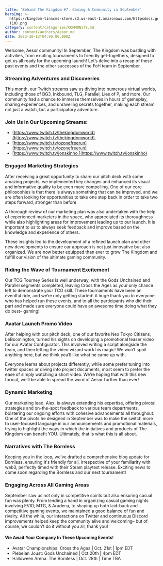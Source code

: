 ```yaml
---
title: 'Behind The Kingdom #7: Gaming & Community in September'
heroImg: >-
  https://kingdom-tinacms-store.s3.us-east-1.amazonaws.com/httpsdocs.google.comdocumentd18cac6WfI3DoNCwqkmOcPH0hW0uyYJiIECj48SeOycp8editusp=sharing
  (10).png
category: content/categories/COMMUNITY.md
author: content/authors/Aesor.md
date: 2023-10-13T04:00:00.000Z
---
```


Welcome, Aesor community! In September, The Kingdom was bustling with activities, from exciting tournaments to friendly get-togethers, designed to get us all ready for the upcoming launch! Let’s delve into a recap of these past events and the other successes of the FoH team in September.

### Streaming Adventures and Discoveries

This month, our Twitch streams saw us diving into numerous virtual worlds, including those of BG3, Inkbound, TLG, Parallel, Lies of P, and more. Our community had a chance to immerse themselves in hours of gameplay, sharing experiences, and unraveling secrets together, making each stream not just a watch, but a participatory adventure.

### Join Us in Our Upcoming Streams:

* [https://www.twitch.tv/thekingdomworld](https://www.twitch.tv/thekingdomworld) 
* [https://www.twitch.tv/ozonefreerun](https://www.twitch.tv/ozonefreerun) 
* [https://www.twitch.tv/jonakinho ](https://www.twitch.tv/jonakinho)

### Engaged Marketing Strategies

After receiving a great opportunity to share our pitch deck with some amazing projects, we implemented key changes and enhanced its visual and informative quality to be even more compelling. One of our core philosophies is that there is always something that can be improved, and we are often looking for opportunities to take one step back in order to take two steps forward, stronger than before.

A thorough review of our marketing plan was also undertaken with the help of experienced marketers in the space, who appreciated its thoroughness while also highlighting areas for improvement leading up to our launch. It is important to us to always seek feedback and improve based on the knowledge and experience of others. 

These insights led to the development of a refined launch plan and other new developments to ensure our approach is not just innovative but also organized. We are now better equipped than ever to grow The Kingdom and fulfill our vision of the ultimate gaming community.

### Riding the Wave of Tournament Excitement

Our TCG Tourney Series is well underway, with the Gods Unchained and Parallel segments completed, leaving Cross the Ages as your only chance left to demonstrate your TCG skill. These tournaments have been an eventful ride, and we’re only getting started! A huge thank you to everyone who has helped run these events, and to all the participants who did their part and made sure everyone could have an awesome time doing what they do best– gaming!

### Avatar Launch Promo Video

After helping with our pitch deck, one of our favorite Neo Tokyo Citizens, LeBoomington, turned his sights on developing a promotional teaser video for our Avatar Configurator. This involved writing a script alongside the team, and then letting the video wizard work his magic! We won’t spoil anything here, but we think you’ll like what he came up with. 

Everyone learns about projects differently; while some prefer tuning into twitter spaces or diving into project documents, most seem to prefer the ease of simply watching a short video. We’re hoping that with this new format, we’ll be able to spread the word of Aesor further than ever!

### Dynamic Marketing

Our marketing lead, Alex, is always extending his expertise, offering pivotal strategies and on-the-spot feedback to various team departments, bolstering our ongoing efforts with cohesive advancements all throughout. One of the pivots he designed in September was to make the switch more to user-focused language in our announcements and promotional materials, trying to highlight the ways in which the initiatives and products of The Kingdom can benefit YOU. Ultimately, that is what this is all about.

### Narratives with The Bornless

Keeping you in the loop, we’ve drafted a comprehensive blog update for Bornless, ensuring it's friendly for all, irrespective of your familiarity with web3, perfectly timed with their Steam playtest release. Exciting news to come soon regarding the Bornless and our next tournament!

### Engaging Across All Gaming Areas

September saw us not only in competitive spirits but also ensuring casual fun was plenty. From lending a hand in organizing casual gaming nights involving EVIO, MTG, & Aradena, to shaping up both laid-back and competitive gaming events, we maintained a good balance of fun and rivalry. All the while, our interactions on Twitter and continuous Discord improvements helped keep the community alive and welcoming– but of course, we couldn’t do it without you all, thank you!

#### We Await Your Company In These Upcoming Events!

* Avatar Championships: Cross the Ages | Oct. 21st | 1pm EDT
* Plebeian Joust: Gods Unchained | Oct 20th | 4pm EDT
* Halloween Arena: The Bornless | Oct. 28th | Time TBA
